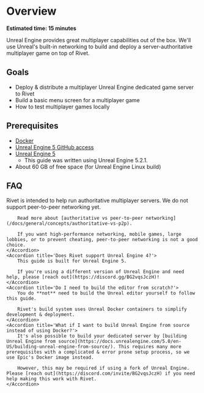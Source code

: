 # Overview

**Estimated time: 15 minutes**

Unreal Engine provides great multiplayer capabilities out of the box. We'll use Unreal's built-in networking to build and deploy a server-authoritative multiplayer game on top of Rivet.

## Goals

- Deploy & distribute a multiplayer Unreal Engine dedicated game server to Rivet
- Build a basic menu screen for a multiplayer game
- How to test multiplayer games locally

## Prerequisites

- [Docker](https://www.docker.com/products/docker-desktop/)
- [Unreal Engine 5 GitHub access](https://www.unrealengine.com/en-US/ue-on-github)
- [Unreal Engine 5](https://www.unrealengine.com/en-US/download)
  - This guide was written using Unreal Engine 5.2.1.
- About 60 GB of free space (for Unreal Engine Linux build)


## FAQ

<AccordionGroup>
    <Accordion title='How does Rivet compare to Epic Online Services and Steam Sockets?'>
        Rivet is intended to help run authoritative multiplayer servers. We do not support peer-to-peer networking yet.

        Read more about [authoritative vs peer-to-peer networking](/docs/general/concepts/authoritative-vs-p2p).

        If you want high-performance networking, mobile games, large lobbies, or to prevent cheating, peer-to-peer networking is not a good choice.
    </Accordion>
    <Accordion title='Does Rivet support Unreal Engine 4?'>
        This guide is built for Unreal Engine 5.

        If you're using a different version of Unreal Engine and need help, please [reach out](https://discord.gg/BG2vqsJczH)!
    </Accordion>
    <Accordion title='Do I need to build the editor from scratch?'>
        You do **not** need to build the Unreal editor yourself to follow this guide.

        Rivet's build system uses Unreal Docker containers to simplify development & deployment.
    </Accordion>
	<Accordion title='What if I want to build Unreal Engine from source instead of using Docker?'>
		It's also possible to build your dedicated server by [building Unreal Engine from source](https://docs.unrealengine.com/5.0/en-US/building-unreal-engine-from-source/). This requires many more prerequisites with a complicated & error prone setup process, so we use Epic's Docker image instead.

		However, this may be required if using a fork of Unreal Engine. Please [reach out](https://discord.com/invite/BG2vqsJczH) if you need help making this work with Rivet.
	</Accordion>
</AccordionGroup>
